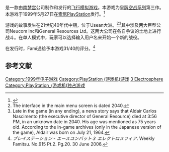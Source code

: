 {{NoteTA
| G1=Games
}}

{{vgname|皇牌空战3 电子领域|ja=エースコンバット３ エレクトロスフィア|en=Ace Combat 3: Electrosphere}}是一款由[[南梦宫|南梦宫]]公司制作和发行的[[飞行模拟游戏|飞行模拟游戏]]。本游戏为[[皇牌空战系列|皇牌空战系列]]第三作。本游戏于1999年5月27日在[[索尼|索尼]][[PlayStation_(遊戲機)|PlayStation]]发行。<ref name="gamefaqs">{{cite web| url = http://www.gamefaqs.com/ps/196536-ace-combat-3-electrosphere/data| title = Release information| publisher = [[GameFAQs|GameFAQs]]| date = | accessdate = 2015-12-17| language = en| archive-date = 2015-10-15| archive-url = https://web.archive.org/web/20151015011440/http://www.gamefaqs.com/ps/196536-ace-combat-3-electrosphere/data| dead-url = no}}</ref>

游戏的故事发生在21世纪40年代中期，位于Usean大洲。<ref>The interface in the main menu screen is dated 2040.</ref><ref>Late in the game (in any ending), a news story says that Aldair Carlos Nascimento (the executive director of General Resource) died at 3:56 PM, in an unknown date in 2040. His age was mentioned as 75 years old. According to the in-game archives (only in the Japanese version of the game), Aldair was born on July 21, 1964.</ref>其中涉及两大巨型公司Neucom Inc和General Resources Ltd。这两大公司在各自争议的土地上进行战斗。在单人模式中，玩家可以选择输入用户名来开始一个新的战役。

在发行时，Fami通给予本游戏31/40的评分。<ref>''プレイステーション - エースコンバット３ エレクトロスフィア''. Weekly Famitsu. No.915 Pt.2. Pg.20. 30 June 2006.</ref>

== 参考文献 ==
{{reflist}}

{{皇牌空战系列}}

{{DEFAULTSORT:Ace Combat 3 Electrosphere}}
[[Category:1999年电子游戏|Category:1999年电子游戏]]
[[Category:PlayStation_(游戏机)游戏|Category:PlayStation (游戏机)游戏]]
[[Category:皇牌空战系列|3 Electrosphere]]
[[Category:PlayStation_(游戏机)独占游戏|Category:PlayStation_(游戏机)独占游戏]]

{{flightsim-videogame-stub}}
{{BandaiNamco-stub}}
